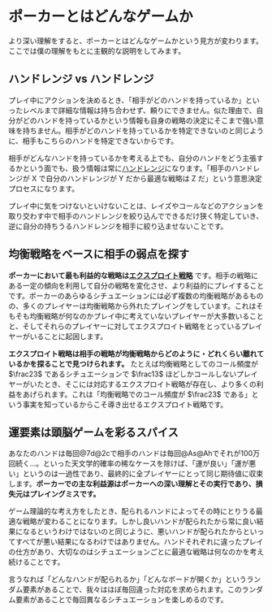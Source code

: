 # ポーカーとはどんなゲームか

より深い理解をすると、ポーカーとはどんなゲームかという見方が変わります。ここでは僕の理解をもとに主観的な説明をしてみます。

## ハンドレンジ vs ハンドレンジ

プレイ中にアクションを決めるとき、「相手がどのハンドを持っているか」といったレベルまで詳細な情報は持ち合わせず、頼りにできません。似た理由で、自分がどのハンドを持っているかという情報も自身の戦略の決定にそこまで強い意味を持ちません。相手がどのハンドを持っているかを特定できないのと同じように、相手もこちらのハンドを特定できないからです。

相手がどんなハンドを持っているかを考える上でも、自分のハンドをどう主張するかという面でも、扱う情報は常に[ハンドレンジ](/glossary#ハンドレンジ)になります。「相手のハンドレンジが X で自分のハンドレンジが Y だから最適な戦略は Z だ」という意思決定プロセスになります。

プレイ中に気をつけないといけないことは、レイズやコールなどのアクションを取り交わす中で相手のハンドレンジを絞り込んでできるだけ狭く特定していき、逆に自分の持ちうるハンドレンジを相手に絞り込ませないことです。

## 均衡戦略をベースに相手の弱点を探す

**ポーカーにおいて最も利益的な戦略は[エクスプロイト戦略](/glossary#エクスプロイト)** です。相手の戦略にある一定の傾向を利用して自分の戦略を変化させ、より利益的にプレイすることです。ポーカーのあらゆるシチュエーションには必ず複数の均衡戦略があるものの、多くのプレイヤーは均衡戦略から外れたプレイングをしています。これはそもそも均衡戦略が何なのかプレイ中に考えていないプレイヤーが大多数いることと、そしてそれらのプレイヤーに対してエクスプロイト戦略をとっているプレイヤーがいることに起因します。

**エクスプロイト戦略は相手の戦略が均衡戦略からどのように・どれくらい離れているかを探ることで見つけられます。** たとえば均衡戦略としてのコール頻度が $\frac23$ であるシチュエーションで $\frac13$ ほどしかコールしないプレイヤーがいたとき、そこには対応するエクスプロイト戦略が存在し、より多くの利益をあげられます。これは「均衡戦略でのコール頻度が $\frac23$ である」という事実を知っているからこそ導き出せるエクスプロイト戦略です。

## 運要素は頭脳ゲームを彩るスパイス

あなたのハンドは毎回@7d@2cで相手のハンドは毎回@As@Ahでそれが100万回続く...。といった天文学的確率の稀なケースを除けば、「運が良い」「運が悪い」というのは一過性であり、最終的に全プレイヤーにとって同じ期待値に収束します。**ポーカーでの主な利益源はポーカーへの深い理解とその実行であり、損失元はプレイングミスです。**

ゲーム理論的な考え方をしたとき、配られるハンドによってその時にとりうる最適な戦略が変わることになります。しかし良いハンドが配られたから常に良い結果になるというわけではないのと同じように、悪いハンドが配られたからといってすべてが悪い結果になるわけではありません。ハンドそれぞれに違ったプレイの仕方があり、大切なのはシチュエーションごとに最適な戦略は何なのかを考え続けることです。

言うなれば「どんなハンドが配られるか」「どんなボードが開くか」というランダム要素があることで、我々はほぼ毎回違った対応を求められます。このランダム要素があることで毎回異なるシチュエーションを楽しめるのです。
